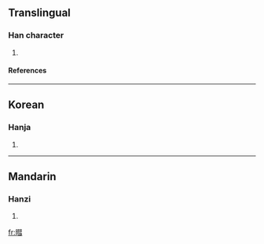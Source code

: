 ==Translingual==
===Han character===
{{Han char|rn=72|rad=日|as=11|sn=15|four=|canj=日手十一 (AQJM), 日手十尸 (AQJS)}}
# {{defn|Han|sort=日11}}
====References====
{{Han ref|kx=0499.280|dkj=14135|dj=0868.340|hdz=21532.010|uh=66B3|ud=26291}}

----
==Korean==
===Hanja===
{{ko-hanja|hangeul=혀|eumhun=|rv=hyeo|mr=hyŏ|y=hye}}
# {{defn|Korean}}

----
==Mandarin==
===Hanzi===
{{cmn-hanzi|pin=[[huì]] ([[hui4]])|wg=hui<sup>4</sup>}}
# {{defn|Mandarin}}

[[fr:暳]]